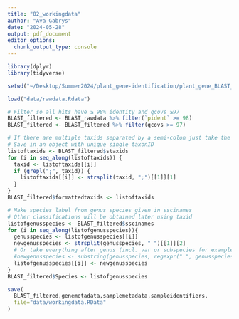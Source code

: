 ```yaml
---
title: "02_workingdata"
author: "Ava Gabrys"
date: "2024-05-28"
output: pdf_document
editor_options:
  chunk_output_type: console
---
```


```r
library(dplyr)
library(tidyverse)

setwd("~/Desktop/Summer2024/plant_gene-identification/plant_gene_BLAST_R")
```

```r
load("data/rawdata.Rdata")
```

```r
# Filter so all hits have ≥ 98% identity and qcovs ≥97
BLAST_filtered <- BLAST_rawdata %>% filter(`pident` >= 98)
BLAST_filtered <- BLAST_filtered %>% filter(qcovs >= 97)

# If there are multiple taxids separated by a semi-colon just take the first (nearly consistenly have same genus)
# Save in an object with unique single taxonID
listoftaxids <- BLAST_filtered$staxids
for (i in seq_along(listoftaxids)) {
  taxid <- listoftaxids[[i]]
  if (grepl(";", taxid)) {
    listoftaxids[[i]] <- strsplit(taxid, ";")[[1]][1]
  }
}
BLAST_filtered$formattedtaxids <- listoftaxids

# Make species label from genus species given in sscinames
# Other classifications will be obtained later using taxid
listofgenusspecies <- BLAST_filtered$sscinames
for (i in seq_along(listofgenusspecies)){
  genusspecies <- listofgenusspecies[[i]]
  newgenusspecies <- strsplit(genusspecies, " ")[[1]][2]
  # Or take everything after genus (incl. var or subspecies for example to be more precise)
  #newgenusspecies <- substring(genusspecies, regexpr(" ", genusspecies) + 1, nchar(genusspecies))
  listofgenusspecies[[i]] <- newgenusspecies
}
BLAST_filtered$Species <- listofgenusspecies
```


```r
save(
  BLAST_filtered,genemetadata,samplemetadata,sampleidentifiers,
  file="data/workingdata.RData"
)
```
